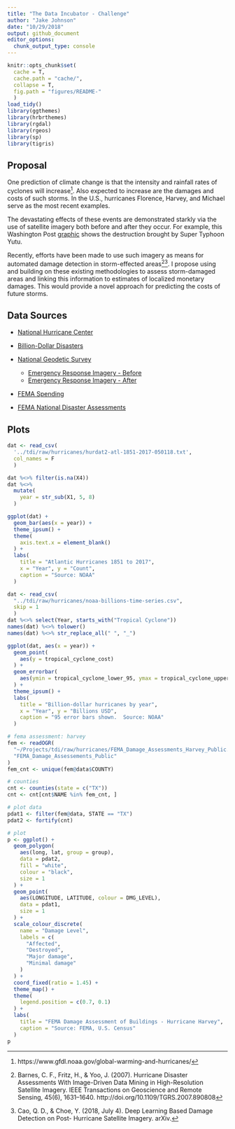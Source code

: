 ```yaml
---
title: "The Data Incubator - Challenge"
author: "Jake Johnson"
date: "10/29/2018"
output: github_document
editor_options: 
  chunk_output_type: console
---
```


```r
knitr::opts_chunk$set(
  cache = T,
  cache.path = "cache/",
  collapse = T,
  fig.path = "figures/README-"
  )
load_tidy()
library(ggthemes)
library(hrbrthemes)
library(rgdal)
library(rgeos)
library(sp)
library(tigris)
```

## Proposal

One prediction of climate change is that the intensity and rainfall rates of cyclones will increase[^1].  Also expected to increase are the damages and costs of such storms.  In the U.S., hurricanes Florence, Harvey, and Michael serve as the most recent examples.

The devastating effects of these events are demonstrated starkly via the use of satellite imagery both before and after they occur.  For example, this Washington Post [graphic](https://www.washingtonpost.com/graphics/2018/world/amp-stories/before-and-after-images-of-typhoon-yutu-destruction/) shows the destruction brought by Super Typhoon Yutu.

Recently, efforts have been made to use such imagery as means for automated damage detection in storm-effected areas[^2][^3].  I propose using and building on these existing methodologies to assess storm-damaged areas and linking this information to estimates of localized monetary damages.  This would provide a novel approach for predicting the costs of future storms.

## Data Sources

- [National Hurricane Center](https://www.nhc.noaa.gov/data/hurdat/)

- [Billion-Dollar Disasters](https://www.ncdc.noaa.gov/billions/time-series)

- [National Geodetic Survey](https://www.ngs.noaa.gov/)
  + [Emergency Response Imagery - Before](https://geodesy.noaa.gov/storm_archive/coastal/viewer/index.html)
  + [Emergency Response Imagery - After](https://storms.ngs.noaa.gov/)
  
- [FEMA Spending](https://www.usaspending.gov/#/)

- [FEMA National Disaster Assessments](https://data.femadata.com/NationalDisasters/)

## Plots

```r
dat <- read_csv(
  '../tdi/raw/hurricanes/hurdat2-atl-1851-2017-050118.txt',
  col_names = F
  )

dat %<>% filter(is.na(X4))
dat %<>%
  mutate(
    year = str_sub(X1, 5, 8)
  )

ggplot(dat) +
  geom_bar(aes(x = year)) +
  theme_ipsum() +
  theme(
    axis.text.x = element_blank()
  ) +
  labs(
    title = "Atlantic Hurricanes 1851 to 2017",
    x = "Year", y = "Count",
    caption = "Source: NOAA"
  )
```

```r
dat <- read_csv(
  "../tdi/raw/hurricanes/noaa-billions-time-series.csv",
  skip = 1
  )
dat %<>% select(Year, starts_with("Tropical Cyclone"))
names(dat) %<>% tolower()
names(dat) %<>% str_replace_all(" ", "_")

ggplot(dat, aes(x = year)) +
  geom_point(
    aes(y = tropical_cyclone_cost)
  ) +
  geom_errorbar(
    aes(ymin = tropical_cyclone_lower_95, ymax = tropical_cyclone_upper_95)
  ) +
  theme_ipsum() +
  labs(
    title = "Billion-dollar hurricanes by year",
    x = "Year", y = "Billions USD",
    caption = "95 error bars shown.  Source: NOAA"
  )
```

```r

# fema assessment: harvey
fem <- readOGR(
  "~/Projects/tdi/raw/hurricanes/FEMA_Damage_Assessments_Harvey_Public.gdb",
  "FEMA_Damage_Assessements_Public"
)
fem_cnt <- unique(fem@data$COUNTY)

# counties
cnt <- counties(state = c("TX"))
cnt <- cnt[cnt$NAME %in% fem_cnt, ]

# plot data
pdat1 <- filter(fem@data, STATE == "TX")
pdat2 <- fortify(cnt)

# plot
p <- ggplot() +
  geom_polygon(
    aes(long, lat, group = group),
    data = pdat2,
    fill = "white",
    colour = "black",
    size = 1
  ) +
  geom_point(
    aes(LONGITUDE, LATITUDE, colour = DMG_LEVEL),
    data = pdat1,
    size = 1
  ) +
  scale_colour_discrete(
    name = "Damage Level",
    labels = c(
      "Affected",
      "Destroyed",
      "Major damage",
      "Minimal damage"
    )
  ) +
  coord_fixed(ratio = 1.45) +
  theme_map() +
  theme(
    legend.position = c(0.7, 0.1)
  ) +
  labs(
    title = "FEMA Damage Assessment of Buildings - Hurricane Harvey",
    caption = "Source: FEMA, U.S. Census"
  )
p
```

[^1]:
https://www.gfdl.noaa.gov/global-warming-and-hurricanes/

[^2]:
Barnes, C. F., Fritz, H., & Yoo, J. (2007). Hurricane Disaster Assessments With Image-Driven Data Mining in High-Resolution Satellite Imagery. IEEE Transactions on Geoscience and Remote Sensing, 45(6), 1631–1640. http://doi.org/10.1109/TGRS.2007.890808

[^3]:
Cao, Q. D., & Choe, Y. (2018, July 4). Deep Learning Based Damage Detection on Post- Hurricane Satellite Imagery. arXiv.